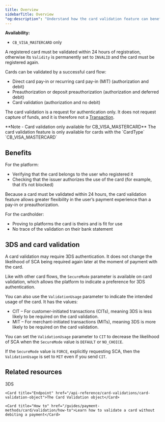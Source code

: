```yaml
---
title: Overview
sidebarTitle: Overview
"og:description": "Understand how the card validation feature can benefit your platform and your users by asking the user to authenticate themselves without processing a payment."
---
```


**Availability:**
- `CB_VISA_MASTERCARD` only

A registered card must be validated within 24 hours of registration, otherwise its `Validity` is permanently set to `INVALID` and the card must be registered again.

Cards can be validated by a successful card flow:

- Direct card pay-in or recurring card pay-in (MIT) (authorization and debit)
- Preauthorization or deposit preauthorization (authorization and deferred debit)
- Card validation (authorization and no debit)

The card validation is a request for authentication only. It does not request capture of funds, and it is therefore not a [Transaction](/api-reference/transactions/transaction-object).


<Note>
    **Note - Card validation only available for CB_VISA_MASTERCARD** The card
    validation feature is only available for cards with the `CardType`
    `CB_VISA_MASTERCARD`
</Note>

## Benefits

For the platform:

-   Verifying that the card belongs to the user who registered it
-   Checking that the issuer authorizes the use of the card (for example, that it’s not blocked)

Because a card must be validated within 24 hours, the card validation feature allows greater flexibility in the user’s payment experience than a pay-in or preauthorization.

For the cardholder:

- Proving to platforms the card is theirs and is fit for use 
- No trace of the validation on their bank statement

## 3DS and card validation

A card validation may require 3DS authentication. It does not change the likelihood of SCA being required again later at the moment of payment with the card. 

Like with other card flows, the `SecureMode` parameter is available on card validation, which allows the platform to indicate a preference for 3DS authentication.

You can also use the `ValidationUsage` parameter to indicate the intended usage of the card. It has the values:

- CIT – For customer-initiated transactions (CITs), meaning 3DS is less likely to be required on the card validation.
- MIT – For merchant-initiated transactions (MITs), meaning 3DS is more likely to be required on the card validation.

You can set the `ValidationUsage` parameter to `CIT` to decrease the likelihood of SCA when the `SecureMode` value is `DEFAULT` or `NO_CHOICE`.

If the `SecureMode` value is `FORCE`, explicitly requesting SCA, then the `ValidationUsage` is set to `MIT` even if you send `CIT`.

## Related resources

<CardGroup col={2}> 
    <Card title="Guide" href="/guides/payment-methods/card/3ds">3DS</Card>

    <Card title="Endpoint" href="/api-reference/card-validations/card-validation-object">The Card Validation object</Card>  

    <Card title="How to" href="/guides/payment-methods/card/validation/how-to">Learn how to validate a card without debiting a payment</Card>  
</CardGroup>
